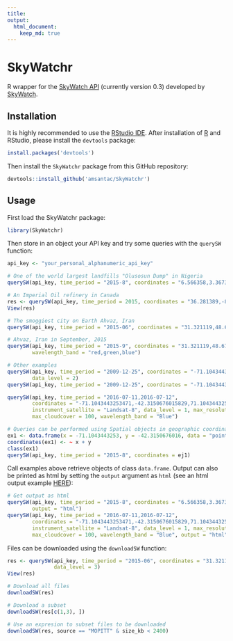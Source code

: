 ```yaml
---
title: 
output:
  html_document:
    keep_md: true
---
```


# SkyWatchr

R wrapper for the [SkyWatch API] (currently version 0.3) developed by [SkyWatch].

## Installation

It is highly recommended to use the [RStudio IDE]. After installation of [R] and RStudio, please install the `devtools` package:

```r
install.packages('devtools')
```

Then install the `SkyWatchr` package from this GitHub repository:

```r
devtools::install_github('amsantac/SkyWatchr')
```

## Usage

First load the SkyWatchr package:

```r
library(SkyWatchr)
```

Then store in an object your API key and try some queries with the `querySW` function:

```r
api_key <- "your_personal_alphanumeric_api_key"

# One of the world largest landfills "Olusosun Dump" in Nigeria
querySW(api_key, time_period = "2015-8", coordinates = "6.566358,3.367358,6.586358,3.387358")

# An Imperial Oil refinery in Canada
res <- querySW(api_key, time_period = 2015, coordinates = "36.281389,-80.060278", data_level = 3)
View(res)

# The smoggiest city on Earth Ahvaz, Iran
querySW(api_key, time_period = "2015-06", coordinates = "31.321119,48.676074", data_level = 3)

# Ahvaz, Iran in September, 2015
querySW(api_key, time_period = "2015-9", coordinates = "31.321119,48.676074", data_level = 1, 
        wavelength_band = "red,green,blue")

# Other examples
querySW(api_key, time_period = "2009-12-25", coordinates = "-71.1043443253471,-42.3150676015829", 
        data_level = 2)
querySW(api_key, time_period = "2009-12-25", coordinates = "-71.1043443253471,-42.3150676015829")

querySW(api_key, time_period = "2016-07-11,2016-07-12", 
        coordinates = "-71.1043443253471,-42.3150676015829,71.1043443253471,-42.3150676015829,71.1043443253471,42.3150676015829,-71.1043443253471,42.3150676015829,-71.1043443253471,-42.3150676015829",
        instrument_satellite = "Landsat-8", data_level = 1, max_resolution = 30, 
        max_cloudcover = 100, wavelength_band = "Blue")

# Queries can be performed using Spatial objects in geographic coordinates
ex1 <- data.frame(x = -71.1043443253, y = -42.3150676016, data = "point")
coordinates(ex1) <- ~ x + y
class(ex1)
querySW(api_key, time_period = "2015-8", coordinates = ej1)
```

Call examples above retrieve objects of class `data.frame`. Output can also be printed as html by setting the `output` argument as `html` (see an html output example [HERE]):

```r
# Get output as html
querySW(api_key, time_period = "2015-8", coordinates = "6.566358,3.367358,6.586358,3.387358", 
        output = "html")
querySW(api_key, time_period = "2016-07-11,2016-07-12", 
        coordinates = "-71.1043443253471,-42.3150676015829,71.1043443253471,-42.3150676015829,71.1043443253471,42.3150676015829,-71.1043443253471,42.3150676015829,-71.1043443253471,-42.3150676015829",
        instrument_satellite = "Landsat-8", data_level = 1, max_resolution = 30, 
        max_cloudcover = 100, wavelength_band = "Blue", output = "html")
```

Files can be downloaded using the `downloadSW` function:

```r
res <- querySW(api_key, time_period = "2015-06", coordinates = "31.321119,48.676074", 
               data_level = 3)
View(res)

# Download all files
downloadSW(res)

# Download a subset
downloadSW(res[c(1,3), ])

# Use an expresion to subset files to be downloaded
downloadSW(res, source == "MOPITT" & size_kb < 2400)
```

[SkyWatch]: http://www.skywatch.co/
[SkyWatch API]: https://github.com/skywatchspaceapps/api/blob/master/README.md
[R]: https://cran.r-project.org/
[RStudio IDE]: https://www.rstudio.com/products/rstudio/download/
[HERE]: https://amsantac.github.io/SkyWatchr/examples/html_output_example.html